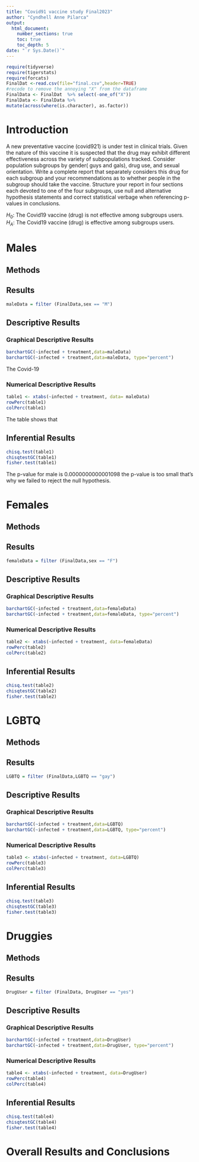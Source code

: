 ```yaml
---
title: "Covid91 vaccine study Final2023"
author: "Cyndhell Anne Pilarca"
output: 
  html_document:
    number_sections: true
    toc: true
    toc_depth: 5
date: "`r Sys.Date()`" 
---
```


```r
require(tidyverse)
require(tigerstats)
require(forcats)
FinalDat <-read.csv(file="final.csv",header=TRUE)
#recode to remove the annoying "X" from the dataframe
FinalData <- FinalDat  %>% select(-one_of("X"))
FinalData <- FinalData %>%
mutate(across(where(is.character), as.factor))
```

# Introduction

A new  preventative vaccine (covid921) is under test in clinical trials. Given the nature of this vaccine it is suspected that the drug may exhibit different effectiveness across the variety of subpopulations tracked. Consider population subgroups by gender( guys and gals), drug use, and sexual orientation. Write a complete report that separately considers this drug for each subgroup and your recommendations as to whether people in the subgroup should take the vaccine. Structure your report in four sections each devoted to one of the four subgroups, use null and alternative hypothesis statements and correct statistical verbage when referencing p-values in conclusions.

$H_0$: The Covid19 vaccine (drug) is not effective among subgroups users.   
$H_A$: The Covid19 vaccine (drug) is effective among subgroups users.


# Males

## Methods

## Results

```r
maleData = filter (FinalData,sex == "M")
```

## Descriptive Results

### Graphical Descriptive Results

```r
barchartGC(~infected + treatment,data=maleData)
barchartGC(~infected + treatment,data=maleData, type="percent")
```

The Covid-19

### Numerical Descriptive Results

```r
table1 <- xtabs(~infected + treatment, data= maleData)
rowPerc(table1)
colPerc(table1)
```

The table shows that

## Inferential Results

```r
chisq.test(table1)
chisqtestGC(table1)
fisher.test(table1)
```

The p-value for male is 0.0000000000001098 the p-value is too small that's why we failed to reject the null hypothesis.


# Females

## Methods
## Results

```r
femaleData = filter (FinalData,sex == "F")
```

## Descriptive Results

### Graphical Descriptive Results

```r
barchartGC(~infected + treatment,data=femaleData)
barchartGC(~infected + treatment,data=femaleData, type="percent")
```


### Numerical Descriptive Results

```r
table2 <- xtabs(~infected + treatment, data=femaleData)
rowPerc(table2)
colPerc(table2)
```

## Inferential Results

```r
chisq.test(table2)
chisqtestGC(table2)
fisher.test(table2)
```

# LGBTQ

## Methods
## Results

```r
LGBTQ = filter (FinalData,LGBTQ == "gay")
```

## Descriptive Results
### Graphical Descriptive Results

```r
barchartGC(~infected + treatment,data=LGBTQ)
barchartGC(~infected + treatment,data=LGBTQ, type="percent")
```


### Numerical Descriptive Results

```r
table3 <- xtabs(~infected + treatment, data=LGBTQ)
rowPerc(table3)
colPerc(table3)
```

## Inferential Results


```r
chisq.test(table3)
chisqtestGC(table3)
fisher.test(table3)
```


# Druggies

## Methods
## Results

```r
DrugUser = filter (FinalData, DrugUser == "yes")
```

## Descriptive Results

### Graphical Descriptive Results

```r
barchartGC(~infected + treatment,data=DrugUser)
barchartGC(~infected + treatment,data=DrugUser, type="percent")
```


### Numerical Descriptive Results

```r
table4 <- xtabs(~infected + treatment, data=DrugUser)
rowPerc(table4)
colPerc(table4)
```


## Inferential Results

```r
chisq.test(table4)
chisqtestGC(table4)
fisher.test(table4)
```


# Overall Results and Conclusions